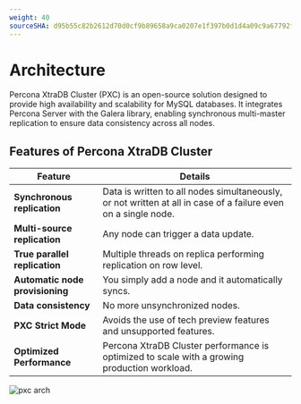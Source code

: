 ```yaml
---
weight: 40
sourceSHA: d95b55c82b2612d70d0cf9b89658a9ca0207e1f397b0d1d4a09c9a67792fbae5
---
```


# Architecture

Percona XtraDB Cluster (PXC) is an open-source solution designed to provide high availability and scalability for MySQL databases. It integrates Percona Server with the Galera library, enabling synchronous multi-master replication to ensure data consistency across all nodes.

## Features of Percona XtraDB Cluster

| Feature                          | Details |
|----------------------------------|---------|
| **Synchronous replication**      | Data is written to all nodes simultaneously, or not written at all in case of a failure even on a single node. |
| **Multi-source replication**     | Any node can trigger a data update. |
| **True parallel replication**    | Multiple threads on replica performing replication on row level. |
| **Automatic node provisioning**  | You simply add a node and it automatically syncs. |
| **Data consistency**             | No more unsynchronized nodes. |
| **PXC Strict Mode**              | Avoids the use of tech preview features and unsupported features. |
| **Optimized Performance**        | Percona XtraDB Cluster performance is optimized to scale with a growing production workload. |


![pxc arch](./assets/pxc_arch.svg)
